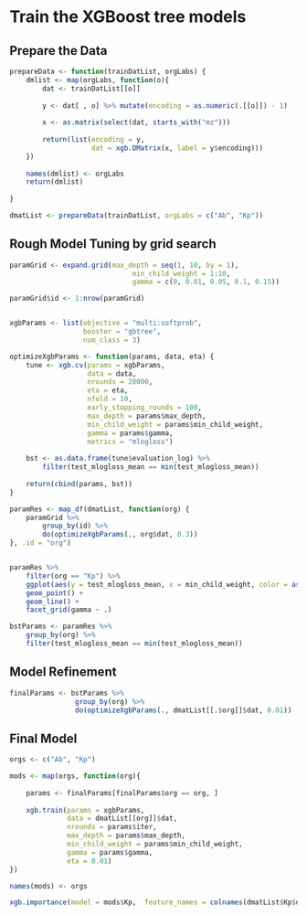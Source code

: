 # Train the XGBoost tree models 
## Prepare the Data
```r
prepareData <- function(trainDatList, orgLabs) {
    dmlist <- map(orgLabs, function(o){
        dat <- trainDatList[[o]]
        
        y <- dat[ , o] %>% mutate(encoding = as.numeric(.[[o]]) - 1)
        
        x <- as.matrix(select(dat, starts_with("mz")))
        
        return(list(encoding = y,
                    dat = xgb.DMatrix(x, label = y$encoding)))
    })
    
    names(dmlist) <- orgLabs
    return(dmlist)
    
} 

dmatList <- prepareData(trainDatList, orgLabs = c("Ab", "Kp"))

```

## Rough Model Tuning by grid search
```r
paramGrid <- expand.grid(max_depth = seq(1, 10, by = 1),
                              min_child_weight = 1:10,
                              gamma = c(0, 0.01, 0.05, 0.1, 0.15))

paramGrid$id <- 1:nrow(paramGrid)


xgbParams <- list(objective = "multi:softprob",
                  booster = "gbtree",
                  num_class = 3)

optimizeXgbParams <- function(params, data, eta) {
    tune <- xgb.cv(params = xgbParams,
                   data = data,
                   nrounds = 20000,
                   eta = eta,
                   nfold = 10,
                   early_stopping_rounds = 100,
                   max_depth = params$max_depth,
                   min_child_weight = params$min_child_weight,
                   gamma = params$gamma,
                   metrics = "mlogloss")
    
    bst <- as.data.frame(tune$evaluation_log) %>%
        filter(test_mlogloss_mean == min(test_mlogloss_mean))
    
    return(cbind(params, bst))
}

paramRes <- map_df(dmatList, function(org) {
    paramGrid %>%
        group_by(id) %>%
        do(optimizeXgbParams(., org$dat, 0.3))
}, .id = "org")


paramRes %>%
    filter(org == "Kp") %>%
    ggplot(aes(y = test_mlogloss_mean, x = min_child_weight, color = as.factor(max_depth), group = as.factor(max_depth))) + 
    geom_point() +
    geom_line() +
    facet_grid(gamma ~ .)

bstParams <- paramRes %>%
    group_by(org) %>%
    filter(test_mlogloss_mean == min(test_mlogloss_mean))

```

## Model Refinement
```r

finalParams <- bstParams %>%
                group_by(org) %>%
                do(optimizeXgbParams(., dmatList[[.$org]]$dat, 0.01))


```

## Final Model
```r
orgs <- c("Ab", "Kp")

mods <- map(orgs, function(org){
    
    params <- finalParams[finalParams$org == org, ]
    
    xgb.train(params = xgbParams,
              data = dmatList[[org]]$dat,
              nrounds = params$iter,
              max_depth = params$max_depth,
              min_child_weight = params$min_child_weight,
              gamma = params$gamma,
              eta = 0.01)
})

names(mods) <- orgs

xgb.importance(model = mods$Kp,  feature_names = colnames(dmatList$Kp$dat))
```
